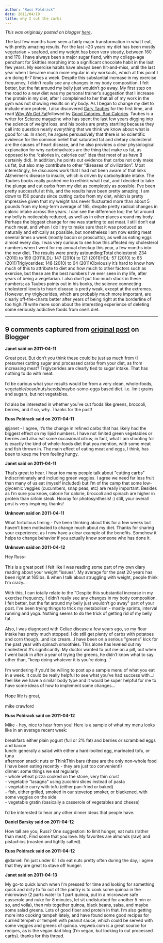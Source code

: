 ```yaml
---
author: "Russ Poldrack"
date: 2011/04/10
title: why I cut the carbs
---
```


*This was originally posted on blogger [here](https://russpoldrack.blogspot.com/2011/04/why-i-cut-carbs.html)*.

The last few months have seen a fairly major transformation in what I eat, with pretty amazing results.  For the last ~20 years my diet has been mostly vegetarian + seafood, and my weight has been very steady, between 160 and 170.  I have always been a major sugar fiend, with my college-age penchant for Skittles morphing into a significant chocolate habit in the last few years.  My exercise habits have always been hit-and-miss, until the last year when I became much more regular in my workouts, which at this point I am doing 6-7 times a week.  Despite this substantial increase in my exercise frequency, I didn't really see any changes in my body composition.  I felt better, but the fat around my belly just wouldn't go away. My first step on the road to a new diet was my personal trainer's suggestion that I increase the protein in my diet, after I complained to her that all of my work in the gym was not showing results on my body. As I began to change my diet to include more protein, I also discovered [Gary Taubes](http://www.garytaubes.com/) for the first time, and read [Why We Get Fat ](http://www.amazon.com/Why-We-Get-Fat-About/dp/0307272702/ref=sr_1_1?ie=UTF8&qid=1302488657&sr=8-1)followed by [Good Calories, Bad Calories](http://www.amazon.com/Good-Calories-Bad-Controversial-Science/dp/1400033462/ref=sr_1_2?ie=UTF8&qid=1302488684&sr=8-2).  Taubes is a writer for [Science](http://www.sciencemag.org/) magazine who has spent the last few years digging into the science of weight loss, and his books are pretty startling because they call into question nearly everything that we think we know about what is good for us.  In short, he argues persuasively that there is no scientific evidence for the common belief that saturated fat and dietary cholesterol are the causes of heart disease, and he also provides a clear physiological explanation for why carbohydrates are the thing that make us fat, as opposed to the "calories in, calories out" idea that most of us have (I certainly did).  In addition, he points out evidence that carbs not only make us fat, but also may contribute to other "diseases of civilization".  Most interestingly, he discusses work that I had not been aware of that links Alzheimer's disease to insulin, which is driven by carbohydrate intake. The Taubes books really pushed me to rethink what I eat, and I decided to take the plunge and cut carbs from my diet as completely as possible.  I've been pretty successful at this, and the results have been pretty amazing.   I am down to 150 pounds since cutting carbs from my diet, which is pretty impressive given that my weight has never fluctuated more than about 5 pounds from my long-term average of 165, despite pretty radical changes in caloric intake across the years.  I can see the difference too; the fat around my belly is noticeably reduced, as well as in other places around my body. Perhaps the biggest change for me was starting to eat meat.  I still don't eat much meat, and when I do I try to make sure that it was produced as naturally and ethically as possible, but nonetheless I am now eating meat several times a week (mostly bacon or proscuitto), as well as eating eggs almost every day.  I was very curious to see how this affected my cholesterol numbers when I went for my annual checkup this year, a few months into the new diet.  The results were pretty astounding:Total cholesterol:  234 (2010) to 199 (2011)LDL: 147 (2010) to 121 (2011)HDL: 57 (2010) to 65 (2011)Triglycerides: 148 (2010) to 64 (2011)Obviously it's hard to know how much of this to attribute to diet and how much to other factors such as exercise, but these are the best numbers I've ever seen in my life, after years of being a vegetarian. I also don't put too much stock in these numbers; as Taubes points out in his books, the science connecting cholesterol levels to heart disease is pretty weak, except at the extremes.  However, my triglycerides, which are probably much more important, are clearly off-the-charts better after years of being right at the borderline of too high.I'll write more soon about the interesting experience of deleting some seriously addictive foods from one's diet.

---

## 9 comments captured from [original post](https://russpoldrack.blogspot.com/2011/04/why-i-cut-carbs.html) on Blogger

**Janet said on 2011-04-11**

Great post.  But don't you think these could be just as much from (I presume) cutting sugar and processed carbs from your diet, as from increasing meat? Triglycerides are clearly tied to sugar intake.  That has nothing to do with meat.<br /><br />I'd be curious what your results would be from a very clean, whole-foods, vegetable/bean/nuts/seeds/maybe-some-eggs based diet.  i.e. limit grains and sugars, but not vegetables.  <br /><br />I'd also be interested in whether you've cut foods like greens, broccoli, berries, and if so, why.  Thanks for the post!

**Russ Poldrack said on 2011-04-11**

@janet - I agree, it's the change in refined carbs that has likely had the biggest effect on my lipid numbers.  I have not limited green vegetables or berries and also eat some occasional citrus; in fact, what I am shooting for is exactly the kind of whole-foods diet that you mention, with some meat and fish thrown in.  The main effect of eating meat and eggs, I think, has been to keep me from feeling hungy.

**Janet said on 2011-04-11**

That's great to hear.  I hear too many people talk about &quot;cutting carbs&quot; indiscriminately and including green veggies.  I agree we need far less fruit than many of us eat (myself included) but I'm of the camp that some low-glycemic veggies (cucumbers, snap peas, etc) are really important.  Besides as I'm sure you know, calorie for calorie, broccoli and spinach are higher in protein than sirloin steak. Hooray for photosynthesis!  :)  still, your overall post is very inspiring.  thanks!

**Unknown said on 2011-04-11**

What fortuitous timing - I've been thinking about this for a few weeks but haven't been motivated to change much about my diet.  Thanks for sharing your experience, as I now have a clear example of the benefits.  Somehow it helps to change behavior if you actually know someone who has done it.

**Unknown said on 2011-04-12**

Hey Russ-<br /><br />This is a great post! I felt like I was reading some part of my own diary reading about your weight &quot;issues&quot;. My average for the past 20 years has been right at 165lbs. &amp; when I talk about struggling with weight, people think I'm crazy...<br /><br />With this, I can totally relate to the &quot;Despite this substantial increase in my exercise frequency, I didn't really see any changes in my body composition.  I felt better, but the fat around my belly just wouldn't go away&quot; part of your post.  I've been trying things to trick my metabolism - mostly sprints, interval running and yoga. Nothing seems to do the trick of getting rid of my belly fat.<br /><br />Also, I was diagnosed with Celiac disease a few years ago, so my flour intake has pretty much stopped. I do still get plenty of carbs with potatoes and corn though...and ice cream...I have been on a serious &quot;greens&quot; kick for the past year with spinach smoothies. This alone has leveled out my cholesterol #'s significantly. My doctor wanted to put me on a pill, but when I went back in after a year of trying the greens, he didn't know what to say other than, &quot;keep doing whatever it is you're doing...&quot;<br /><br />I'm wondering if you'd be willing to post up a sample menu of what you eat in a week. It could be really helpful to see what you've had success with...I feel like we have a similar body type and it would be super helpful for me to have some ideas of how to implement some changes...<br /><br />Hope life is great,<br /><br />mike crawford

**Russ Poldrack said on 2011-04-12**

Mike - hey, nice to hear from you!  Here is a sample of what my menu looks like in an average recent week:<br /><br />breakfast: either plain yogurt (full or 2% fat) and berries or scrambled eggs and bacon<br />lunch: generally a salad with either a hard-boiled egg, marinated tofu, or tuna<br />afternoon snack: nuts or ThinkThin bars (these are the only non-whole food I have been eating recently - they are just too convenient!)<br />dinner:  some things we eat regularly:<br />- whole wheat pizza cooked on the stone, very thin crust<br />- vegetable &quot;lasagna&quot; using zucchini slices instead of pasta<br />- vegetable curry with tofu (either pan-fried or baked)<br />- fish, either grilled, smoked in our stovetop smoker, or blackened, with some veggies on the side<br />- vegetable gratin (basically a casserole of vegetables and cheese)<br /> <br />I'd be interested to hear any other dinner ideas that people have.

**Daniel Barsky said on 2011-04-12**

How tall are you, Russ? One suggestion: to limit hunger, eat nuts (rather than meat). Find some that you love. My favorites are almonds (raw) and pistachios (roasted and lightly salted).

**Russ Poldrack said on 2011-04-12**

@daniel: I'm just under 6'.  I do eat nuts pretty often during the day, I agree that they are great to stave off hunger.

**Janet said on 2011-04-13**

My go-to quick lunch when I'm pressed for time and looking for something quick and dirty to fix out of the pantry is to cook some quinoa in the microwave (2 parts water to 1 part quinoa, put in a microwave safe casserole and nuke for 8 minutes, let sit undisturbed for another 5 min or so, and voila), then mix together quinoa, black beans, salsa, and maybe some salad greens.  Lots of good fiber and protein in that.  I'm also getting more into cooking tempeh lately, and have found some good recipes for curried tempeh or tempeh with peanut sauce, which could be served with some veggies and greens of quinoa.  vegweb.com is a great source for recipes, as is the vegan dad blog (I'm vegan, but looking to cut processed carbs).  thanks for this thread.

